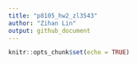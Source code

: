 ```yaml
---
title: "p8105_hw2_zl3543"
author: "Zihan Lin"
output: github_document
---
```


```r
knitr::opts_chunk$set(echo = TRUE)
```
